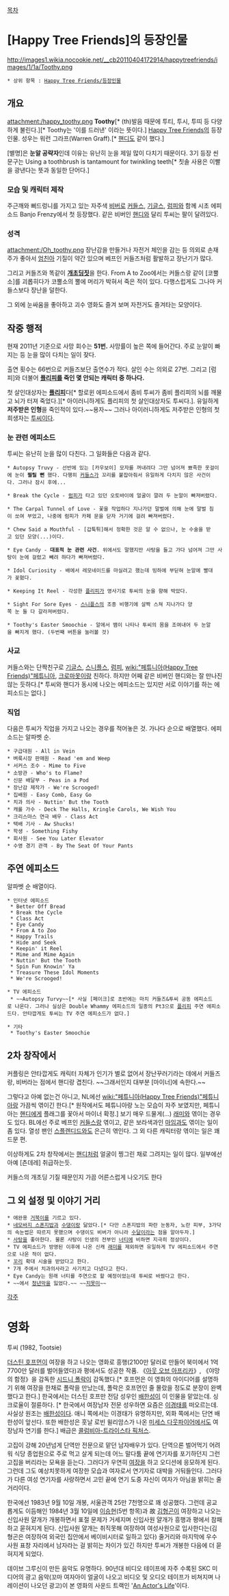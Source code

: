 [[목차]]

= [Happy Tree Friends]의 등장인물 =
http://images1.wikia.nocookie.net/__cb20110404172914/happytreefriends/images/1/1a/Toothy.png

 * 상위 항목 : [[Happy Tree Friends/등장인물]]

== 개요 ==
attachment:/happy_toothy.png
'''Toothy'''[* (th)발음 때문에 투티, 투시, 투띠 등 다양하게 불린다.][* Toothy는 '이를 드러낸' 이라는 뜻이다.]
[[Happy Tree Friends]]의 등장인물. 성우는 워런 그라프(Warren Graff).[* [[핸디]]도 같이 했다.]

[별명]은 '''눈알 공략자'''인데 이유는 유난히 눈을 제일 많이 다치기 때문이다.
3기 등장 씬 문구는 Using a toothbrush is tantamount for twinkling teeth[* 칫솔 사용은 이빨을 광낸다는 뜻과 동일한 단어다.]

=== 모습 및 캐릭터 제작 ===
주근깨와 뻐드렁니를 가지고 있는 자주색 [[비버]]로 [[커들스]], [[기글스]], [[럼피]]와 함께 시초 에피소드 Banjo Frenzy에서 첫 등장했다. 같은 비버인 [[핸디]]와 달리 투씨는 팔이 달려있다.

=== 성격 ===
attachment:/Oh_toothy.png
장난감을 만들거나 자전거 체인을 감는 등 의외로 손재주가 좋아서 [[엄친아]] 기질이 약간 있으며 베프인 커들즈처럼 활발하고 장난기가 많다.

그리고 커들즈와 똑같이 '''[[개초딩]]짓'''을 한다. From A to Zoo에서는 커들스랑 같이 [코뿔소]를 괴롭히다가 코뿔소의 뿔에 머리가 박혀서 죽은 적이 있다. 다행스럽게도 그나마 커들스보다 장난을 덜한다.

그 외에 눈싸움을 좋아하고 괴수 영화도 즐겨 보며 자전거도 즐겨타는 모양이다.

== 작중 행적 ==
현재 2011년 기준으로 사망 회수는 '''51번.''' 사망률이 높은 쪽에 들어간다. 주로 눈알이 빠지는 등 눈을 많이 다치는 일이 잦다.

출연 횟수는 66번으로 커들즈보단 출연수가 적다. 살인 수는 의외로 27번. 그리고 [럼피]와 더불어 '''[[플리피]]를 죽인 몇 안되는 캐릭터 중 하나다.'''

첫 살인대상자는 '''[[플리피]]'''다[* 할로윈 에피소드에서 좀비 투씨가 좀비 플리피의 뇌를 깨물고 뇌가 터져 죽었다.][* 아이러니하게도 플리피의 첫 살인대상자도 투씨다.].
유일하게 '''저주받은 인형'''을 죽인적이 있다.~~용자~~
그러나 아이러니하게도 저주받은 인형의 첫 희생자는 [[투씨]]이다.
=== 눈 관련 에피소드 ===
투씨는 유난히 눈을 많이 다친다. 그 일화들은 다음과 같다.

 * Autopsy Truvy - 선반에 있는 [카우보이] 모자를 꺼내려다 그만 넘어져 뾰족한 옷걸이에 눈이 '''찔릴 뻔''' 했다. 다행히 [[커들스]]가 꼬리를 붙잡아줘서 유일하게 다치지 않은 사건이다. 그러나 잠시 후에...

 * Break the Cycle - [[럼피]]가 타고 있던 오토바이에 얼굴이 깔려 두 눈알이 빠져버렸다.

 * The Carpal Tunnel of Love - 꽃을 작업하다 지나가던 말벌에 의해 눈에 말벌 침이 쏘여 부었고, 나중에 럼피가 카페 문을 닫자 거기에 걸려 빠져버렸다.

 * Chew Said a Mouthful - [갑툭튀]해서 정확한 것은 알 수 없으나, 눈 수술을 받고 있던 모양(...)이다.

 * Eye Candy - '''대표적 눈 관련 사건'''. 위에서도 말했지만 사탕을 들고 가다 넘어져 그만 사탕이 눈에 걸렸고 빼려 하다가 빠져버렸다.

 * Idol Curiosity - 배에서 레모네이드를 마실려고 했는데 빙하에 부딛혀 눈알에 빨대가 꽂혔다.

 * Keeping It Reel - 각성한 [[플리피]]가 영사기로 투씨의 눈을 향해 박았다.

 * Sight For Sore Eyes - [[스니플스]]의 조종 비행기에 살짝 스쳐 지나가다 양쪽 눈 둘 다 갈라져버렸다.

 * Toothy's Easter Smoochie - 알에서 뱀이 나타나 투씨의 몸을 조여내어 두 눈알을 빠지게 했다. (두번째 버튼을 눌러볼 것)

=== 사교 ===
커들스와는 단짝친구로 [[기글스]], [[스니플스]], [[럼피]], [[wiki:"페튜니아(Happy Tree Friends)"페튜니아]], [[크로마못]]이랑 친하다. 하지만 어째 같은 비버인 핸디와는 잘 만나진 않는 듯하다.[* 투씨와 핸디가 동시에 나오는 에피소드는 있지만 서로 이야기를 하는 에피소드는 없다.]

=== 직업 ===
다음은 투씨가 직업을 가지고 나오는 경우를 적어놓은 것. 가나다 순으로 배열했다. 에피소드는 알파벳 순.

 * 구급대원 - All in Vein
 * 벼룩시장 판매원 - Read 'em and Weep
 * 서커스 조수 - Mime to Five
 * 소방관 - Who's to Flame?
 * 신문 배달부 - Peas in a Pod
 * 장난감 제작가 - We're Scrooged!
 * 집배원 - Easy Comb, Easy Go
 * 치과 의사 - Nuttin' But the Tooth
 * 캐롤 가수 - Deck The Halls, Kringle Carols, We Wish You
 * 크리스마스 연극 배우 - Class Act
 * 택배 기사 - Aw Shucks!
 * 학생 - Something Fishy
 * 회사원 - See You Later Elevator
 * 수영 경기 관객 - By The Seat Of Your Pants

== 주연 에피소드 ==
알파벳 순 배열이다.

 * 인터넷 에피소드
  * Better Off Bread
  * Break the Cycle
  * Class Act
  * Eye Candy
  * From A to Zoo
  * Happy Trails
  * Hide and Seek
  * Keepin' it Reel
  * Mime and Mime Again
  * Nuttin' But the Tooth
  * Spin Fun Knowin' Ya
  * Treasure These Idol Moments
  * We're Scrooged!

 * TV 에피소드
  * ~~Autopsy Turvy~~[* 사실 [페이크]로 초반에는 마치 커들즈&투씨 공동 에피소드로 나온다. 그러나 실상은 Double Whammy 에피소드의 일종의 Pt3으로 [[플리피]] 주연 에피소드다. 안타깝게도 투씨는 TV 주연 에피소드가 없다.]

 * 기타
  * Toothy's Easter Smoochie

== 2차 창작에서 ==
커플링은 안타깝게도 캐릭터 자체가 인기가 별로 없어서 장난꾸러기라는 데에서 커들즈랑, 비버라는 점에서 핸디랑 겹친다. ~~그래서인지 대부분 [마이너]에 속한다.~~

그렇다고 아예 없는건 아니고, NL에선 [[wiki:"페튜니아(Happy Tree Friends)"페튜니아]]랑 가끔씩 엮이긴 한다.[* 원작에서도 페튜니아랑 노는 모습이 자주 보였지만, 페튜니아는 [[핸디]]에게 플래그를 꽃아서 마이너 확정.] 보기 매우 드물게(…) [[래미]]와 엮이는 경우도 있다. BL에선 주로 베프인 [[커들스]]랑 엮이고, 같은 보라색과인 [[마임]]과도 엮이는 일이 좀 있다. 열성 팬인 [[스플렌디드]]와도 은근히 엮인다. 그 외 다른 캐릭터랑 엮이는 일은 꽤 드문 편.

이상하게도 2차 창작에서는 [[핸디]]처럼 얼굴이 찡그린 채로 그려지는 일이 많다. 일부에선 아예 [츤데레] 취급하는듯.

커들스의 개초딩 기질 때문인지 가끔 어른스럽게 나오기도 한다

== 그 외 설정 및 이야기 거리 ==
 * 애완용 [[거북이]]를 기르고 있다.
 * [[네모바지 스폰지밥]]과 [[수댕이]]랑 닮았다.[* 다만 스폰지밥의 파란 눈동자, 노란 피부, 3가닥의 속눈썹은 따르지 못했으며 수댕이도 비버가 아니라 [[수달]]이라는 점을 알아두자.]
 * [[사탕]]을 좋아한다. 물론 사탕이 인생의 전부인 [[너티]]에 비하면 지극히 정상이다.
 * TV 에피소드가 방영된 이후에 나온 신캐 [[래미]]를 제외하면 유일하게 TV 에피소드에서 주연으로 나온 적이 없다.
 * [[꼬리]] 확대 시술을 받았다고 한다.
 * 7개 주에서 치과의사라고 사기치고 다녔다고 한다.
 * Eye Candy는 원래 너티를 주연으로 할 예정이었는데 투씨로 바꿨다고 한다.
 * ~~<Break the Cycle>에서 [[청년막]]을 잃었다.~~ ~~[[지못미]]~~

[[각주]]

= 영화 =
투씨 (1982, Tootsie) 

[[더스틴 호프먼]]이 여장을 하고 나오는 영화로 흥행(2100만 달러로 만들어 북미에서 1억 7700만 달러를 벌어들였다)과 평에서도 성공한 작품. 《[[아웃 오브 아프리카]]》, 《야망의 함정》을 감독한 [[시드니 폴락]]이 감독했다.[* 호프먼은 이 영화의 아이디어를 설명하기 위해 여장을 한채로 폴락을 만났는데, 폴락은 호프먼인 줄 몰랐을 정도로 분장이 완벽했다고 한다.] 한국에서는 더스틴 호프만 전담 성우인 [[배한성]]이 이 인물을 맡았는데. 싱크로율이 절륜하다. [* 한국에서 여장남자 전문 성우하면 요즘은 [[이경태]]를 떠오르는데. 사실상 원조는 [[배한성]]이다. 애니 쪽에서는 이경태가 유명하지만, 외화 쪽에서는 단연 배한성이 앞선다. 또한 배한성은 훗날 로빈 윌리암스가 나온 [[미세스 다웃파이어]]에서도 여장남자 연기를 한다.] 배급은 [[콜럼비아-트라이스타 픽처스]].

고집이 강해 20년넘게 단역만 전문으로 맡던 남자배우가 있다. 단역으론 벌어먹기 어려워 식당 종업원으로 주로 먹고 살게 되는데 어느 말다툼 끝에 연기자를 포기하던지 그런 고집을 버리라는 모욕을 듣는다. 그러다가 우연히 [[여장]]을 하고 오디션에 응모하게 된다. 그런데 그도 예상치못하게 여장한 모습과 여자로서 연기자로 대박을 거둬들인다. 그러다가 다른 여성 연기자를 사랑하면서 고민 끝에 연기 도중 자신이 여자가 아님을 밝히는 줄거리이다. 

한국에선 1983년 9월 10일 개봉, 서울관객 25만 7천명으로 꽤 성공했다. 그런데 공교롭게도 이듬해인 1984년 3월 10일에 [[이승현]](5번 항목)과 故 [[김형곤]]이 여장하고 나오는 신입사원 얄개가 개봉하면서 표절 문제가 거세지며 신입사원 얄개가 흥행과 평에서 참패하고 묻혀지게 된다. 신입사원 얄개는 취직못해 여장하여 여성사원으로 입사한다는(김형곤은 여장하여 외국인 집안에서 베이비시터로 일하고 있다) 줄거리와 마지막에 우수사원 표창 자리에서 남자라는 걸 밝히는 차이가 있긴 하지만 투씨가 개봉한 다음에 더 묻혀지게 되었다.

데이브 그루신이 만든 음악도 유명하다. 90년대 비디오 테이프에 자주 수록된 SKC 미디어의 광고 음악(꼬마 여자아이 얼굴이 나오고 비디오 및 오디오 테이프가 비쳐지며 나레이션이 나오던 광고)이 본 영화의 사운드 트랙인 '[http://www.youtube.com/watch?v=ysDijvLjtcI An Actor's Life]'이다.
